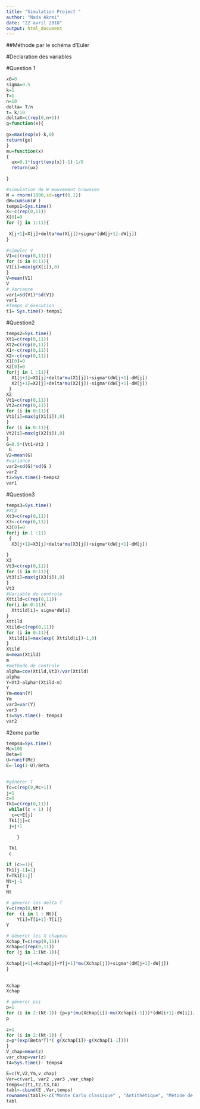 ```yaml
---
title: "Simulation Project "
author: "Nada Akrmi"
date: "22 avril 2018"
output: html_document
---
```


##Méthode par le schéma d'Euler

#Declaration des variables

#Question 1
```r
x0=0
sigma=0.5
k=1
T=1
n=10
delta= T/n
t= k/10
deltaX=c(rep(0,n+1))
g=function(x){
  
gx=max(exp(x)-k,0)
return(gx)
}
mu=function(x)
{
  ux=0.1*(sqrt(exp(x))-1)-1/8
  return(ux)
  
}
```


```r
#simulation de W mouvement brownien
W = rnorm(1000,sd=sqrt(0.1))
dW=cumsum(W )
temps1=Sys.time()
X<-c(rep(0,11))
X[0]=0
for (j in 1:11){
 
 X[j+1]=X[j]+delta*mu(X[j])+sigma*(dW[j+1]-dW[j])
}
 
#simuler V 
V1=c((rep(0,11)))
for (i in 0:11){
V1[i]=max(g(X[i]),0)
}
V=mean(V1)
V
# Variance
var1=sd(V1)*sd(V1)
var1
#Temps d'éxecution
t1= Sys.time()-temps1
```

#Question2

```r
temps2=Sys.time()
Xt1=c(rep(0,11))
Xt2=c(rep(0,11))
X1<-c(rep(0,11))
X2<-c(rep(0,11))
X1[0]=0
X2[0]=0
for(j in 1 :11){
  X1[j+1]=X1[j]+delta*mu(X1[j])+sigma*(dW[j+1]-dW[j])
  X2[j+1]=X2[j]+delta*mu(X2[j])-sigma*(dW[j+1]-dW[j])
 }
X2
Vt1=c(rep(0,11))
Vt2=c(rep(0,11))
for (i in 0:11){
Vt1[i]=max(g(X1[i]),0)
}
for (i in 0:11){
Vt2[i]=max(g(X2[i]),0)
}
G=0.5*(Vt1+Vt2 )
 G
V2=mean(G)
#variance
var2=sd(G)*sd(G )
var2
t2=Sys.time()-temps2
var1
```

#Question3

```r
temps3=Sys.time()
#Xt3 
Xt3=c(rep(0,11))
X3<-c(rep(0,11))
X3[0]=0
for(j in 1 :11)
 {
  X3[j+1]=X3[j]+delta*mu(X3[j])+sigma*(dW[j+1]-dW[j])
 
}
X3
Vt3=c(rep(0,11))
for (i in 0:11){
Vt3[i]=max(g(X3[i]),0)
}
Vt3
#Variable de controle
Xttild=c(rep(0,11))
for(i in 0:11){
  Xttild[i]= sigma*dW[i]
}
Xttild
Xtild=c(rep(0,11)) 
for (i in 0:11){
 Xtild[i]=max(exp( Xttild[i])-1,0)
}
Xtild
m=mean(Xtild)
m
#methode de controle
alpha=cov(Xtild,Vt3)/var(Xtild)
alpha
Y=Vt3-alpha*(Xtild-m)
Y
Ym=mean(Y)
Ym
var3=var(Y)
var3
t3=Sys.time()- temps3
var2
```



#2eme partie 





```r
temps4=Sys.time()
Mc=100
Beta=6
U=runif(Mc)
E=-log(1-U)/Beta
   
```


```r
#génerer T
Tc=c(rep(0,Mc+1))
j=1
c=0
Tk1=c(rep(0,11))
 while((c < 1) ){
  c=c+E[j]
 Tk1[j]=c 
 j=j+1
     
    }
  
 Tk1 
 c
```

```r
 
if (c>=1){
Tk1[j-1]=1}
T=Tk1[1:j]
Nt=j-1   
T
Nt
```
```r
# génerer les delta T
Y=c(rep(0,Nt))
for  (i in 1 : Nt){
    Y[i]=T[i+1]-T[i]}
Y
```


```r
# Génerer les X chapeau
Xchap_T=c(rep(0,11))
Xchap=c(rep(0,11))
for (j in 1:(Nt-1)){
 
Xchap[j+1]=Xchap[j]+Y[j+1]*mu(Xchap[j])+sigma*(dW[j+1]-dW[j])
}
 
 
Xchap
Xchap
```



```r
# génerer psi
p=1 
for (i in 2:(Nt-1)) {p=p*(mu(Xchap[i])-mu(Xchap[i-1]))*(dW[i+1]-dW[i])/(0.5*Beta*Y[i+1])}
p
 
z=1
for (i in 2:(Nt-1)) {
z=p*(exp(Beta*T)*( g(Xchap[i])-g(Xchap[i-1])))
}
V_chap=mean(z)
var_chap=var(z)
t4=Sys.time()- temps4
```


```r
E=c(V,V2,Ym,v_chap)
Var=c(var1, var2 ,var3 ,var_chap)
temps=c(t1,t2,t3,t4)
tabl<-cbind(E ,Var,temps)
rownames(tabl)<-c("Monte Carlo classique" , "Antithétique", "Métode de controle" ,"schema Sans Biais :Monte-Carlo simple")
tabl
```